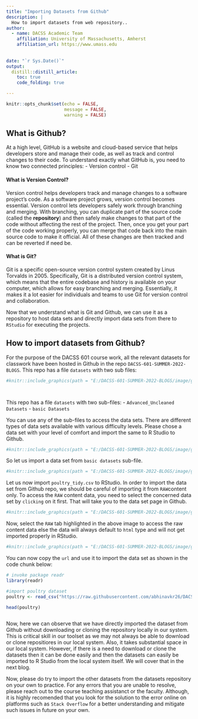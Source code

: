```yaml
---
title: "Importing Datasets from Github"
description: |
  How to import datasets from web repository..
author:
  - name: DACSS Academic Team
    affiliation: University of Massachusetts, Amherst
    affiliation_url: https://www.umass.edu
    
    
date: "`r Sys.Date()`"
output:
  distill::distill_article:
    toc: true
    code_folding: true

---
```


```r

knitr::opts_chunk$set(echo = FALSE,
                      message = FALSE,
                      warning = FALSE)

```

## What is Github?

At a high level, GitHub is a website and cloud-based service that helps developers store and manage their code, as well as track and control changes to their code. To understand exactly what GitHub is, you need to know two connected principles:
- Version control
- Git

#### What is Version Control?

Version control helps developers track and manage changes to a software project’s code. As a software project grows, version control becomes essential. Version control lets developers safely work through branching and merging. With branching, you can duplicate part of the source code (called the **repository**) and then safely make changes to that part of the code without affecting the rest of the project. Then, once you get your part of the code working properly, you can merge that code back into the main source code to make it official. All of these changes are then tracked and can be reverted if need be.



#### What is Git?

Git is a specific open-source version control system created by Linus Torvalds in 2005. Specifically, Git is a distributed version control system, which means that the entire codebase and history is available on your computer, which allows for easy branching and merging. Essentially, it makes it a lot easier for individuals and teams to use Git for version control and collaboration.


Now that we understand what is Git and Github, we can use it as a repository to host data sets and directly import data sets from there to `RStudio` for executing the projects.


## How to import datasets from Github?

For the purpose of the DACSS 601 course work, all the relevant datasets for classwork have been hosted in Github in the repo `DACSS-601-SUMMER-2022-BLOGS`. This repo has a file `datasets` with two sub files:



```r


#knitr::include_graphics(path = "E:/DACSS-601-SUMMER-2022-BLOGS/image/gitrepoaddress.png")




```

This repo has a file `datasets` with two sub-files:
  - `Advanced_Uncleaned Datasets`
  - `basic Datasets`
  
You can use any of the sub-files to access the data sets. There are different types of data sets available with various difficulty levels. Please chose a data set with your level of comfort and import the same to R Studio to Github. 

```r


#knitr::include_graphics(path = "E:/DACSS-601-SUMMER-2022-BLOGS/image/gitrepodatasetsubfile.png")

```

So let us import a data set from `basic datasets` sub-file. 

```r


#knitr::include_graphics(path = "E:/DACSS-601-SUMMER-2022-BLOGS/image/gitreposubfilebasicdatasets.png")

```

Let us now import `poultry_tidy.csv` to RStudio. In order to import the data set from Github repo, we should be careful of importing it from `RAW`content only. To access the `RAW` content data, you need to select the concerned data set by `clicking` on it first. That will take you to the data set page in Github.


```r


#knitr::include_graphics(path = "E:/DACSS-601-SUMMER-2022-BLOGS/image/gitreposubfilebasicdatasetsrawcontentlink.png")

```

Now, select the `RAW` tab highlighted in the above image to access the raw content data else the data will always default to `html` type and will not get imported properly in RStudio. 


```r


#knitr::include_graphics(path = "E:/DACSS-601-SUMMER-2022-BLOGS/image/gitreposubfilebasicdatasetsrawcontentdata.png")

```

You can now copy the `url` and use it to import the data set as shown in the code chunk below:

```r
# invoke package readr
library(readr)

#import poultry dataset
poultry <- read_csv("https://raw.githubusercontent.com/abhinavkr26/DACSS-601-SUMMER-2022-BLOGS/main/datasets/basic%20datasets/poultry_tidy.csv")

head(poultry)



```

Now, here we can observe that we have directly imported the dataset from Github without downloading or cloning the repository locally in our system. This is critical skill in our toolset as we may not always be able to download or clone repositiores in our local system. Also, it takes substantial space in our local system. However, if there is a need to download or clone the datasets then it can be done easily and then the datasets can easily be imported to R Studio from the local system itself. We will cover that in the next blog.

Now, please do try to import the other datasets from the datasets repository on your own to practice. For any errors that you are unable to resolve, please reach out to the course teaching assistanct or the faculty. Although, it is highly recomended that you look for the solution to the error online on platforms such as `Stack Overflow` for a better understanding and mitigate such issues in future on your own. 
